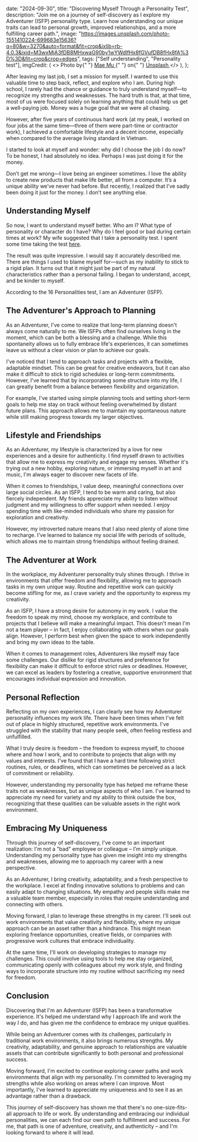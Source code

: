 
  date: "2024-09-30",
  title: "Discovering Myself Through a Personality Test",
  description:
    "Join me on a journey of self-discovery as I explore my Adventurer (ISFP) personality type. Learn how understanding our unique traits can lead to personal growth, improved relationships, and a more fulfilling career path.",
  image:
    "https://images.unsplash.com/photo-1551410224-699683e15636?q=80&w=3270&auto=format&fit=crop&ixlib=rb-4.0.3&ixid=M3wxMjA3fDB8MHxwaG90by1wYWdlfHx8fGVufDB8fHx8fA%3D%3D&fit=crop&crop=edges",
  tags: ["Self understanding", "Personality test"],
  imgCredit: (
    <>
      Photo by{" "}
      <a href="https://unsplash.com/@picoftasty?utm_content=creditCopyText&utm_medium=referral&utm_source=unsplash">
        Mae Mu
      </a>{" "}
      on{" "}
      <a href="https://unsplash.com/photos/sliced-orange-fruit-in-bowl-9z-veIxii6k?utm_content=creditCopyText&utm_medium=referral&utm_source=unsplash">
        Unsplash
      </a>
    </>
  ),
};


After leaving my last job, I set a mission for myself. I wanted to use this valuable time to step back, reflect, and explore who I am. During high school, I rarely had the chance or guidance to truly understand myself—to recognize my strengths and weaknesses. The hard truth is that, at that time, most of us were focused solely on learning anything that could help us get a well-paying job. Money was a huge goal that we were all chasing.

However, after five years of continuous hard work (at my peak, I worked on four jobs at the same time—three of them were part-time or contractor work), I achieved a comfortable lifestyle and a decent income, especially when compared to the average living standard in Vietnam.

I started to look at myself and wonder: why did I choose the job I do now? To be honest, I had absolutely no idea. Perhaps I was just doing it for the money.

Don’t get me wrong—I love being an engineer sometimes. I love the ability to create new products that make life better, all from a computer. It’s a unique ability we’ve never had before. But recently, I realized that I’ve sadly been doing it just for the money. I don’t see anything else.

## Understanding Myself

So now, I want to understand myself better. Who am I? What type of personality or character do I have? Why do I feel good or bad during certain times at work? My wife suggested that I take a personality test. I spent some time taking the test [here](https://www.16personalities.com/).

The result was quite impressive. I would say it accurately described me. There are things I used to blame myself for—such as my inability to stick to a rigid plan. It turns out that it might just be part of my natural characteristics rather than a personal failing. I began to understand, accept, and be kinder to myself.

According to the 16 Personalities test, I am an Adventurer (ISFP).

## The Adventurer's Approach to Planning

As an Adventurer, I've come to realize that long-term planning doesn't always come naturally to me. We ISFPs often find ourselves living in the moment, which can be both a blessing and a challenge. While this spontaneity allows us to fully embrace life's experiences, it can sometimes leave us without a clear vision or plan to achieve our goals.

I've noticed that I tend to approach tasks and projects with a flexible, adaptable mindset. This can be great for creative endeavors, but it can also make it difficult to stick to rigid schedules or long-term commitments. However, I've learned that by incorporating some structure into my life, I can greatly benefit from a balance between flexibility and organization.

For example, I've started using simple planning tools and setting short-term goals to help me stay on track without feeling overwhelmed by distant future plans. This approach allows me to maintain my spontaneous nature while still making progress towards my larger objectives.

## Lifestyle and Friendships

As an Adventurer, my lifestyle is characterized by a love for new experiences and a desire for authenticity. I find myself drawn to activities that allow me to express my creativity and engage my senses. Whether it's trying out a new hobby, exploring nature, or immersing myself in art and music, I'm always eager to discover new facets of life.

When it comes to friendships, I value deep, meaningful connections over large social circles. As an ISFP, I tend to be warm and caring, but also fiercely independent. My friends appreciate my ability to listen without judgment and my willingness to offer support when needed. I enjoy spending time with like-minded individuals who share my passion for exploration and creativity.

However, my introverted nature means that I also need plenty of alone time to recharge. I've learned to balance my social life with periods of solitude, which allows me to maintain strong friendships without feeling drained.

## The Adventurer at Work

In the workplace, my Adventurer personality truly shines through. I thrive in environments that offer freedom and flexibility, allowing me to approach tasks in my own unique way. Routine and repetitive work can quickly become stifling for me, as I crave variety and the opportunity to express my creativity.

As an ISFP, I have a strong desire for autonomy in my work. I value the freedom to speak my mind, choose my workplace, and contribute to projects that I believe will make a meaningful impact. This doesn't mean I'm not a team player – in fact, I enjoy collaborating with others when our goals align. However, I perform best when given the space to work independently and bring my own ideas to the table.

When it comes to management roles, Adventurers like myself may face some challenges. Our dislike for rigid structures and preference for flexibility can make it difficult to enforce strict rules or deadlines. However, we can excel as leaders by fostering a creative, supportive environment that encourages individual expression and innovation.

## Personal Reflection

Reflecting on my own experiences, I can clearly see how my Adventurer personality influences my work life. There have been times when I've felt out of place in highly structured, repetitive work environments. I've struggled with the stability that many people seek, often feeling restless and unfulfilled.

What I truly desire is freedom – the freedom to express myself, to choose where and how I work, and to contribute to projects that align with my values and interests. I've found that I have a hard time following strict routines, rules, or deadlines, which can sometimes be perceived as a lack of commitment or reliability.

However, understanding my personality type has helped me reframe these traits not as weaknesses, but as unique aspects of who I am. I've learned to appreciate my need for variety and my ability to think outside the box, recognizing that these qualities can be valuable assets in the right work environment.

## Embracing My Uniqueness

Through this journey of self-discovery, I've come to an important realization: I'm not a "bad" employee or colleague – I'm simply unique. Understanding my personality type has given me insight into my strengths and weaknesses, allowing me to approach my career with a new perspective.

As an Adventurer, I bring creativity, adaptability, and a fresh perspective to the workplace. I excel at finding innovative solutions to problems and can easily adapt to changing situations. My empathy and people skills make me a valuable team member, especially in roles that require understanding and connecting with others.

Moving forward, I plan to leverage these strengths in my career. I'll seek out work environments that value creativity and flexibility, where my unique approach can be an asset rather than a hindrance. This might mean exploring freelance opportunities, creative fields, or companies with progressive work cultures that embrace individuality.

At the same time, I'll work on developing strategies to manage my challenges. This could involve using tools to help me stay organized, communicating openly with colleagues about my work style, and finding ways to incorporate structure into my routine without sacrificing my need for freedom.

## Conclusion

Discovering that I'm an Adventurer (ISFP) has been a transformative experience. It's helped me understand why I approach life and work the way I do, and has given me the confidence to embrace my unique qualities.

While being an Adventurer comes with its challenges, particularly in traditional work environments, it also brings numerous strengths. My creativity, adaptability, and genuine approach to relationships are valuable assets that can contribute significantly to both personal and professional success.

Moving forward, I'm excited to continue exploring career paths and work environments that align with my personality. I'm committed to leveraging my strengths while also working on areas where I can improve. Most importantly, I've learned to appreciate my uniqueness and to see it as an advantage rather than a drawback.

This journey of self-discovery has shown me that there's no one-size-fits-all approach to life or work. By understanding and embracing our individual personalities, we can each find our own path to fulfillment and success. For me, that path is one of adventure, creativity, and authenticity – and I'm looking forward to where it will lead.
